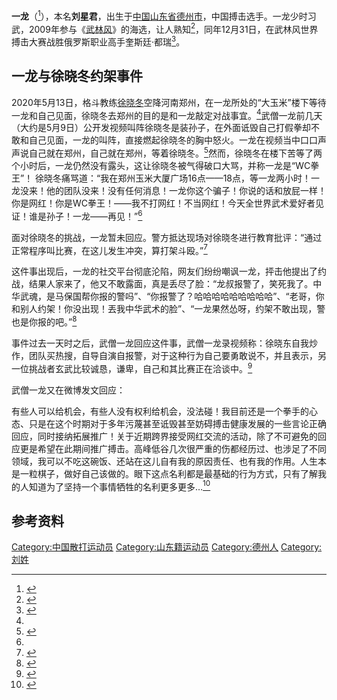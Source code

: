 {{Copy edit|time=2022-03-17T14:57:00+00:00}}
{{Orphan|time=2016-12-16T10:05:04+00:00}}

{{Infobox martial artist
|name=Yi Long<br>一龙
|native_name=
|image=
|image_size=
|caption=
|birth_name= 劉星君
|other_names=武僧一龍<ref name="功夫巨星一龙传记（一）">{{cite web|url=http://mp.weixin.qq.com/s?__biz=MzI1MzM4NDQ4MA==&mid=2247483658&idx=1&sn=4f84aef813aa0b66705dfa3501ac531e#rd|title=功夫巨星一龙传记（一）|accessdate=2020-12-27|archive-date=2019-12-16|archive-url=https://web.archive.org/web/20191216233126/http://mp.weixin.qq.com/s?__biz=MzI1MzM4NDQ4MA==&mid=2247483658&idx=1&sn=4f84aef813aa0b66705dfa3501ac531e#rd|dead-url=no}}</ref>
|nationality={{CHN}}
|birth_date={{Birth date and age|1987|04|01}}
|birth_place={{CHN}}[[山東省|山東省]][[德州市|德州市]]
|fighting_out_of=
|death_date=
|death_place=
|height={{height|m=1.76|precision=1}}
|weight={{convert|73.5|kg|lb st|abbr=on}}
|weight_class=[[沉量级|沉量级]] <br>[[輕量級|輕量級]]
|reach=
|style=
|rank=
|stance=Orthodox
|team=Yi Long Ao Yu Fight Club
|trainer=
|years_active=2009-至今
|kickbox_win=61
|kickbox_kowin=23
|kickbox_loss=12
|kickbox_koloss=5
|kickbox_draw=1
|kickbox_nc=
|other=
|occupation=
|spouse=
|children=
|relatives=
|students=
|university=|url=http://weibo.com/aloong1987
|updated=June 2, 2018}}

'''一龙'''（{{bd|1987年|4月1日}}<ref>{{cite web|url=http://sports.sohu.com/20170213/n480545439.shtml|title=一龙最近老是和老虎在一起玩，你到底是心在何处？|publisher=[[搜狐|搜狐]]|date=2017年2月13日|accessdate=2017年4月29日|archive-date=2017年2月16日|archive-url=https://web.archive.org/web/20170216115246/http://sports.sohu.com/20170213/n480545439.shtml|dead-url=no}}</ref>），本名'''刘星君'''，出生于[[中国|中国]][[山东省|山东省]][[德州市|德州市]]，中国搏击选手。一龙少时习武，2009年参与《[[武林风|武林风]]》的海选，让人熟知<ref name="揭秘“武僧”一龙">{{cite news|title=深度揭秘武僧一龙|url=http://sports.qq.com/a/20131201/005395.htm|accessdate=2016-12-06|publisher=腾讯体育|date=2013-12-01|archive-date=2018-10-03|archive-url=https://web.archive.org/web/20181003221718/http://sports.qq.com/a/20131201/005395.htm|dead-url=no}}</ref>，同年12月31日，在武林风世界搏击大赛战胜俄罗斯职业高手奎斯廷·都瑞<ref name="武僧一龙战绩彪炳">{{cite news|title=“武僧”一龙战绩彪炳 职业生涯仅4次吃败仗|url=http://sports.qq.com/a/20131201/005413.htm|accessdate=2016-12-06|publisher=腾讯体育|date=2013-12-01|archive-date=2018-10-03|archive-url=https://web.archive.org/web/20181003223003/http://sports.qq.com/a/20131201/005413.htm|dead-url=no}}</ref>。

== 一龙与徐晓冬约架事件 ==
2020年5月13日，格斗教练[[徐晓冬|徐晓冬]]空降河南郑州，在一龙所处的“大玉米”楼下等待一龙和自己见面，徐晓冬去郑州的目的是和一龙敲定对战事宜。<ref name=":0" />武僧一龙前几天（大约是5月9日）公开发视频叫阵徐晓冬是装孙子，在外面诋毁自己打假拳却不敢和自己见面，一龙的叫阵，直接燃起徐晓冬的胸中怒火。一龙在视频当中口口声声说自己就在郑州，自己就在郑州，等着徐晓冬。<ref>{{Cite web|title=徐晓东约架一龙被警察批评 徐晓东郑州约架等武僧一龙未果 却等来警察|url=https://baijiahao.baidu.com/s?id=1666646221257709931&wfr=spider&for=pc|accessdate=2020-05-15|work=baijiahao.baidu.com}}</ref>然而，徐晓冬在楼下苦等了两个小时后，一龙仍然没有露头，这让徐晓冬被气得破口大骂，并称一龙是“WC拳王”！
徐晓冬痛骂道：“我在郑州玉米大厦广场16点——18点，等一龙两小时！一龙没来！他的团队没来！没有任何消息！一龙你这个骗子！你说的话和放屁一样！你是网红！你是WC拳王！——我不打网红！不当网红！今天全世界武术爱好者见证！谁是孙子！一龙——再见！”<ref name=":0" />

面对徐晓冬的挑战，一龙暂未回应。警方抵达现场对徐晓冬进行教育批评：“通过正常程序叫比赛，在这儿发生冲突，算打架斗殴。”<ref>{{Cite web|title=徐晓东约架一龙被警察批评：在这发生冲突算斗殴|url=https://sports.sina.com.cn/others/freefight/2020-05-14/doc-iirczymk1573858.shtml|accessdate=|author=|date=|format=|publisher=|language=|archive-date=2020-08-07|archive-url=https://web.archive.org/web/20200807094954/https://sports.sina.com.cn/others/freefight/2020-05-14/doc-iirczymk1573858.shtml|dead-url=no}}</ref>

这件事出现后，一龙的社交平台彻底沦陷，网友们纷纷嘲讽一龙，抨击他提出了约战，结果人家来了，他又不敢露面，真是丢尽了脸：“龙叔报警了，笑死我了。中华武魂，是马保国帮你报的警吗”、“你报警了？哈哈哈哈哈哈哈哈哈”、“老哥，你和别人约架！你没出现！丟我中华武术的脸”、“一龙果然怂呀，约架不敢出现，警也是你报的吧。”<ref name=":0">{{Cite web|title=武僧一龙被徐晓冬封为WC拳王！网友：你和别人约架不出现，太丢人|url=https://baijiahao.baidu.com/s?id=1666705902017883039&wfr=spider&for=pc|accessdate=2020-05-15|work=baijiahao.baidu.com}}</ref>

事件过去一天时之后，武僧一龙回应这件事，武僧一龙录视频称：徐晓东自我炒作，团队买热搜，自导自演自报警，对于这种行为自己要勇敢说不，并且表示，另一位挑战者玄武比较诚恳，谦卑，自己和其比赛正在洽谈中。<ref>{{Cite web|title=武僧一龙发声怒怼徐晓东：自我炒作买热搜，与玄武比赛正在洽谈中|url=https://baijiahao.baidu.com/s?id=1666659034636493168&wfr=spider&for=pc|accessdate=2020-05-15|work=baijiahao.baidu.com}}</ref>

武僧一龙又在微博发文回应：

有些人可以给机会，有些人没有权利给机会，没法碰！我目前还是一个拳手的心态、只是在这个时期对于多年污蔑甚至诋毁甚至妨碍搏击健康发展的一些言论正确回应，同时接纳拓展推广！关于近期跨界接受网红交流的活动，除了不可避免的回应更是希望在此期间推广搏击。高峰低谷几次很严重的伤都经历过、也涉足了不同领域，我可以不吃这碗饭、还站在这儿自有我的原因责任、也有我的作用。人生本是一粒棋子，做好自己该做的。眼下这点名利都是最基础的行为方式，只有了解我的人知道为了坚持一个事情牺牲的名利更多更多…<ref>{{Cite web|title=武僧一龙最新回应：有些人可以给机会，有些人没权利给机会_手机网易网|url=https://3g.163.com/news/article_cambrian/FCJVSI8J05495S3M.html|accessdate=2020-05-15|date=2020-05-14|last=一手搏击资讯|work=3g.163.com}}</ref>

== 参考资料 ==
{{reflist}}

[[Category:中国散打运动员|Category:中国散打运动员]]
[[Category:山东籍运动员|Category:山东籍运动员]]
[[Category:德州人|Category:德州人]]
[[Category:刘姓|Category:刘姓]]